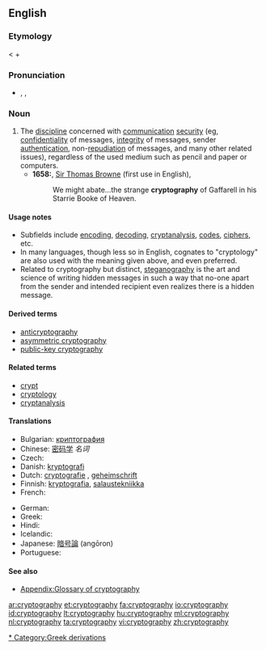 ==English==
{{wikipedia}}

===Etymology===
< {{etyl|el}} {{term|κρυπτός||hidden|tr=kryptos|sc=polytonic}} + {{term|γράφειν|tr=gráphein||to [[write]]|sc=polytonic}}

===Pronunciation===
* {{enPR|krĭptŏgʹrəfē}}, {{IPA|[kɹ̥ɪpˈtʰɒgɹəfiː]|/kɹɪpˈtɒg.ɹə.fi/}}, {{SAMPA|[kr\_0Ip"t_hQgr\@fi:]|/kr\Ip.tQg.r\@.fi/}}
*: {{rhymes|ɒgrəfiː}}

===Noun===
{{en-noun|-|cryptographies}}

# The [[discipline]] concerned with [[communication]] [[security]] (eg, [[confidentiality]] of messages, [[integrity]] of messages, sender [[authentication]], non-[[repudiation]] of messages, and many other related issues), regardless of the used medium such as pencil and paper or computers.
#* '''1658:''', [[w:Thomas Browne|Sir Thomas Browne]] (first use in English),
#*: We might abate...the strange '''cryptography''' of Gaffarell in his Starrie Booke of Heaven.

====Usage notes====
* Subfields include [[encode|encoding]], [[decode|decoding]], [[cryptanalysis]], [[code]]s, [[cipher]]s, etc.
* In many languages, though less so in English, cognates to "cryptology" are also used with the meaning given above, and even preferred.
* Related to cryptography but distinct, [[steganography]] is the art and science of writing hidden messages in such a way that no-one apart from the sender and intended recipient even realizes there is a hidden message.

====Derived terms====
* [[anticryptography]]
* [[asymmetric cryptography]]
* [[public-key cryptography]]

====Related terms====
* [[crypt]]
* [[cryptology]]
* [[cryptanalysis]]

====Translations====
{{trans-top|discipline concerned with communication security}}
* Bulgarian: [[криптография]] {{f}}
* Chinese: [[密码学]] ''名词''
* Czech: {{t-|cs|kryptografie|f}}
* Danish: [[kryptografi]]
* Dutch: [[cryptografie]] {{n}}, [[geheimschrift]] {{f}}
* Finnish: [[kryptografia]], [[salaustekniikka]]
* French: {{t+|fr|cryptographie|f}}
{{trans-mid}}
* German: {{t+|de|Kryptographie|f}}
* Greek: {{t|el|κρυπτογραφία|f|tr=kryptografía|sc=Grek}}
* Hindi: {{t|hi|गूढ़लेखन|m|tr=gudalekhan|xs=Hindi}}
* Icelandic: {{t|is|dulritunarfræði|f}}
* Japanese: [[暗号論]] (angōron)
* Portuguese: {{t+|pt|criptografia|f}}
{{trans-bottom}}

====See also====
* [[Appendix:Glossary of cryptography]]

[[Category:Cryptography|* ]]
[[Category:Greek derivations]]

[[ar:cryptography]]
[[et:cryptography]]
[[fa:cryptography]]
[[io:cryptography]]
[[id:cryptography]]
[[lt:cryptography]]
[[hu:cryptography]]
[[ml:cryptography]]
[[nl:cryptography]]
[[ta:cryptography]]
[[vi:cryptography]]
[[zh:cryptography]]